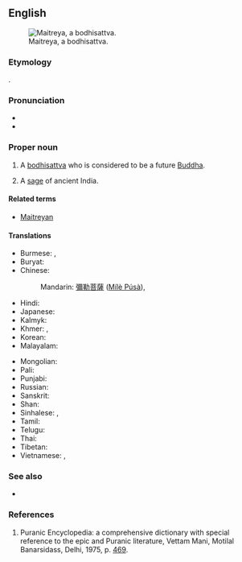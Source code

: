 ==English==
[[File:KushanMaitreya.JPG|thumb|Maitreya, a bodhisattva.]]

===Etymology===
{{translit|en|sa|मैत्रेय|t=friendly, benevolent}}.

===Pronunciation===
* {{IPA|en|/məˈtɹaɪ.ə/}}
* {{rhymes|en|aɪə}}

===Proper noun===
{{en-prop}}

# {{lb|en|Buddhism}} A [[bodhisattva]] who is considered to be a future [[Buddha]].
# {{lb|en|Hinduism}} A [[sage]] of ancient India.

====Related terms====
* [[Maitreyan]]

====Translations====
{{trans-top|bodhisattva}}
* Burmese: {{t|my|မေတ္တေယျဘုရား}}, {{t|my|မေတ္တေယျ}}
* Buryat: {{t|bua|Майдари}}
* Chinese:
*: Mandarin: [[彌勒菩薩]] ([[Mílè Púsà]]), {{t+|cmn|彌勒佛|tr=Mílè Fó}}
* Hindi: {{t|hi|मैत्रेय बुद्ध}}
* Japanese: {{t|ja|弥勒菩薩}}
* Kalmyk: {{t|xal|Мәәдр}}
* Khmer: {{t|km|សិអារ្យមេត្រី}}, {{t|km|អរិយមេត្តយ្យ}}
* Korean: {{t+|ko|미륵보살}}
* Malayalam: {{t+|ml|മൈത്രേയൻ}}
{{trans-mid}}
* Mongolian: {{t|mn|Майдар|sc=Cyrl}}
* Pali: {{t|pi|Metteyya}}
* Punjabi: {{t|pa|ਮੈਤਰਿਆ}}
* Russian: {{t|ru|Майтре́я|m}}
* Sanskrit: {{t+|sa|मैत्रेय|m}}
* Shan: {{t|shn|ဢရီႉမိတ်ႈတေႇယႃႉ}}
* Sinhalese: {{t|si|මෛත්‍රී බුදුරජාණන් වහන්සේ}}, {{t|si|මෛත්‍රී බුදුන්}}
* Tamil: {{t|ta|மைத்திரேயர்}}
* Telugu: {{t|te|మైత్రేయుడు}}
* Thai: {{t|th|พระศรีอริยเมตไตรย}}
* Tibetan: {{t|bo|རྒྱལ་བ་བྱམས་པ}}
* Vietnamese: {{t|vi|Di-lặc}}, {{t|vi|Di Lặc Bồ Tát}}
{{trans-bottom}}

===See also===
* {{pedialite}}

===References===
# Puranic Encyclopedia: a comprehensive dictionary with special reference to the epic and Puranic literature, Vettam Mani, Motilal Banarsidass, Delhi, 1975, p. [https://archive.org/stream/puranicencyclopa00maniuoft#page/469/mode/2up 469].

{{c|en|Bodhisattvas|Buddhas}}